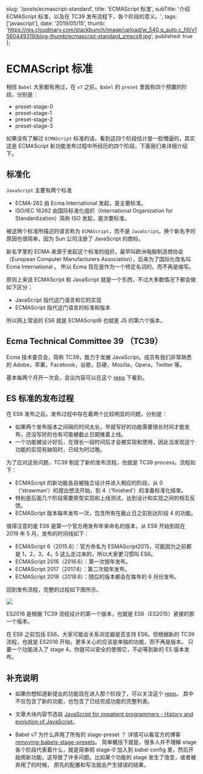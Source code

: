 
  slug: '/posts/ecmascript-standard',
  title: 'ECMAScript 标准',
  subTitle: '介绍 ECMAScript 标准，以及在 TC39 发布流程下，各个阶段的意义。',
  tags: ['javascript'],
  date: '2019/05/15',
  thumb: 'https://res.cloudinary.com/stackbunch/image/upload/w_540,q_auto,c_fill/v1560449319/blog-thumb/ecmascript-standard_zmscs9.jpg',
  published: true
};


# ECMAScript 标准

相信 `Babel` 大家都有用过，在 `v7` 之前，`Babel` 的 `preset` 里面有四个预置的阶段，分别是：

- preset-stage-0
- preset-stage-1
- preset-stage-2
- preset-stage-3

如果没有了解过 `ECMAScript` 标准的话，看到这四个阶段估计是一脸懵逼的，其实这是 ECMAScript 新功能发布过程中所经历的四个阶段，下面我们来详细介绍下。

## 标准化

`JavaScript` 主要有两个标准

- ECMA-262 由 Ecma International 发起，是主要标准。
- ISO/IEC 16262 由国际标准化组织（International Organization for Standardization）简称 ISO 发起，是次要标准。

被这两个标准所描述的语言称为 `ECMAScript`，而不是 `JavaScript`。换个新名字的原因也很简单，因为 Sun 公司注册了 JavaScript 的商标。

新名字里的 ECMA 来源于发起这个标准的组织，最早叫欧洲电脑制造商协会（European Computer Manufacturers Association），后来为了国际化改名叫 Ecma International 。
所以 Ecma 现在是作为一个特定名词的，而不再是缩写。

原则上来说 ECMAScript 和 JavaScript 就是一个东西，不过大多数情况下都会做如下区分：

- JavaScript 指代这门语言和它的实现
- ECMAScript 指代这门语言的标准和版本

所以网上常说的 ES6 就是 ECMAScript6 也就是 JS 的第六个版本。

## Ecma Technical Committee 39 （TC39）

Ecma 技术委员会，简称 TC39，致力于发展 JavaScript。成员有我们非常熟悉的 Adobe，苹果，Facebook，谷歌，巨硬，Mozilla，Opera，Twitter 等。

基本每两个月开一次会，会议内容可以在这个 [repo](https://github.com/tc39/tc39-notes/) 下看到。

## ES 标准的发布过程

在 ES6 发布之后，发布过程中存在着两个比较明显的问题，分别是：

- 如果两个发布版本之间隔的时间太长，早就写好的功能需要很长时间才能发布，还没写好的也有可能被截止日期推着上线。
- 一个功能被设计好后，在很长一段时间后才会被实现和使用，因此当发现这个功能的实现有缺陷时，已经为时过晚。

为了应对这些问题，TC39 制定了新的发布流程，也就是 TC39 process。流程如下：

- ECMAScript 的新功能各自被独立设计并进入相应的阶段，从 0（‘strawman’）的提出想法开始，到 4（‘finished’）的准备标准化结束。
- 特别是后面几个阶段需要原型实现和上线测试，达到设计和实现之间的相互反馈。
- ECMAScript 版本每年发布一次，包含所有在截止日之前到达阶段 4 的功能。

值得注意的是 ES6 是第一个官方用发布年来命名的版本，从 ES6 开始到现在 2019 年 5 月，发布的时间线如下：

- ECMAScript 6（2015.6）：官方命名为 ESMAScript2015，可能因为之前都是 1，2，3，4，5 这么走过来的，所以大家更习惯叫 ES6。
- ECMAScript 2016（2016.6）：第一次按年发布。
- ECMAScript 2017（2017.6）：第二次按年发布。
- ECMAScript 2018（2018.6）：随后的版本都会在每年的 6 月份发布。

回到发布流程，完整的过程如下图所示。

<img src="/posts/ecmascript-standard/tc39_process.webp" />

ES2016 是根据 TC39 流程设计的第一个版本，也就是 ES6（ES2015）紧接的那一个版本。

在 ES6 之前包括 ES6，大家可能会关系浏览器是否支持 ES6。但根据新的 TC39 流程，也就是 ES2016 开始，更多关心的应该是单独的功能，而不再是版本。
只要一个功能进入了 stage 4，你就可以安全的使用它，不必等到新的 ES 版本发布。

## 补充说明

- 如果你想知道新提出的功能现在进入那个阶段了，可以关注这个 [repo](https://github.com/tc39/proposals)。
  其中不仅包含了新的功能，也包含了已经完成功能的完整列表。

- 文章大块内容节选自 [JavaScript for impatient programmers - History and evolution of JavaScript](http://exploringjs.com/impatient-js/ch_history.html)。

- Babel v7 为什么弃用了所有的 stage-preset ？ 详情可以看官方的博客 [removing-babels-stage-presets](https://babeljs.io/blog/2018/07/27/removing-babels-stage-presets)。
  简单概括下就是，很多人并不理解 stage 各个阶段代表着什么，就是简单把 stage-0 加入到 babel config 里，然后开始用新功能，这导致了许多问题。比如某个功能的 stage 发生了改变，或者被弃用了的时候，
  原先的配置和写法就会产生错误的结果。
